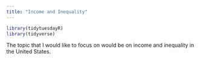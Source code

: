 ```yaml
---
title: "Income and Inequality"
---
```


```r
library(tidytuesdayR)
library(tidyverse)
```

The topic that I would like to focus on would be on income and inequality in the United States.